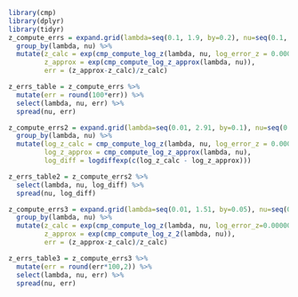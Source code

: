 
```r
library(cmp)
library(dplyr)
library(tidyr)
z_compute_errs = expand.grid(lambda=seq(0.1, 1.9, by=0.2), nu=seq(0.1, 1.9, by=0.2)) %>%
  group_by(lambda, nu) %>%
  mutate(z_calc = exp(cmp_compute_log_z(lambda, nu, log_error_z = 0.0000001, maxit_z=1000000)),
         z_approx = exp(cmp_compute_log_z_approx(lambda, nu)),
         err = (z_approx-z_calc)/z_calc)

z_errs_table = z_compute_errs %>%
  mutate(err = round(100*err)) %>%
  select(lambda, nu, err) %>%
  spread(nu, err)
```

```r
z_compute_errs2 = expand.grid(lambda=seq(0.01, 2.91, by=0.1), nu=seq(0.01, 2.91, by=0.1)) %>%
  group_by(lambda, nu) %>%
  mutate(log_z_calc = cmp_compute_log_z(lambda, nu, log_error_z = 0.0000001, maxit_z=1000000),
         log_z_approx = cmp_compute_log_z_approx(lambda, nu),
         log_diff = logdiffexp(c(log_z_calc - log_z_approx)))

z_errs_table2 = z_compute_errs2 %>%
  select(lambda, nu, log_diff) %>%
  spread(nu, log_diff)
```

```r
z_compute_errs3 = expand.grid(lambda=seq(0.01, 1.51, by=0.05), nu=seq(0.01, 1.51, by=0.05)) %>%
  group_by(lambda, nu) %>%
  mutate(z_calc = exp(cmp_compute_log_z(lambda, nu, log_error_z=0.00000001, maxit_z=1000000)),
         z_approx = exp(cmp_compute_log_z_2(lambda, nu)),
         err = (z_approx-z_calc)/z_calc)

z_errs_table3 = z_compute_errs3 %>%
  mutate(err = round(err*100,2)) %>%
  select(lambda, nu, err) %>%
  spread(nu, err)
```


